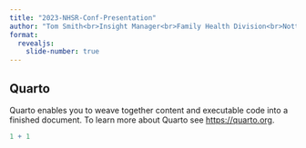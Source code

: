 ```yaml
---
title: "2023-NHSR-Conf-Presentation"
author: "Tom Smith<br>Insight Manager<br>Family Health Division<br>Nottingham University Hospitals NHS Trust"
format: 
  revealjs:
    slide-number: true
---
```


## Quarto

Quarto enables you to weave together content and executable code into a finished document. To learn more about Quarto see <https://quarto.org>.

```r
1 + 1
```
